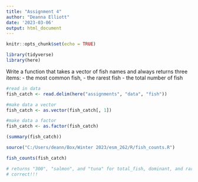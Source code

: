 ```yaml
---
title: "Assignment 4"
author: "Deanna Elliott"
date: '2023-03-06'
output: html_document
---
```


```r
knitr::opts_chunk$set(echo = TRUE)

library(tidyverse)
library(here)
```

Write a function that takes a vector of fish names and always returns three items:
- the most common fish,
- the rarest fish
- the total number of fish

```r

#read in data
fish_catch <- read.delim(here("assignments", "data", "fish"))
```

```r

#make data a vector
fish_catch <- as.vector(fish_catch[, 1])

#make data a factor
fish_catch <- as.factor(fish_catch)

(summary(fish_catch))

```

```r

source("C:/Users/deann/Box/Winter 2023/esm_262/R/fish_counts.R")

fish_counts(fish_catch)

# returns "300", "salmon", and "tuna" for total_fish, dominant, and rarest
# correct!!!

```

